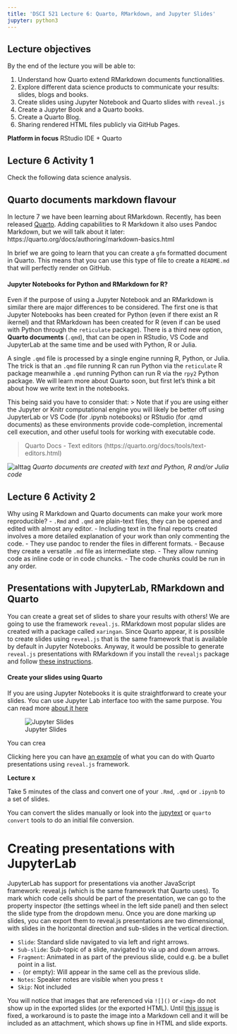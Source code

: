 ```yaml
---
title: 'DSCI 521 Lecture 6: Quarto, RMarkdown, and Jupyter Slides'
jupyter: python3
---
```






## Lecture objectives

By the end of the lecture you will be able to:

1. Understand how Quarto extend RMarkdown documents functionalities.
2. Explore different data science products to communicate your results: slides, blogs and books.
3. Create slides using Jupyter Notebook and Quarto slides with `reveal.js`
4. Create a Jupyter Book and a Quarto books.
5. Create a Quarto Blog. 
6. Sharing rendered HTML files publicly via GitHub Pages.

**Platform in focus** RStudio IDE + Quarto

:::{.activity}
::::{.activity-header}
## Lecture 6 Activity 1
::::
::::{.activity-container}
 Check the following data science analysis. 
::::
:::


## Quarto documents markdown flavour

In lecture 7 we have been learning about RMarkdown. Recently, has been released [Quarto](https://quarto.org/). Adding capabilities to R Markdown  it also uses Pandoc Markdown, but we will talk about it later: https://quarto.org/docs/authoring/markdown-basics.html

In brief we are going to learn that you can create a `gfm` formatted document in Quarto. This means that you can use this type of file to create a `README.md` that will perfectly render on GitHub.

#### Jupyter Notebooks for Python and RMarkdown for R?

Even if the purpose of using a Jupyter Notebook and an RMarkdown is similar there are major differences to be considered. The first one is that Jupyter Notebooks has been created for Python (even if there exist an R ikernel) and that RMarkdown has been created for R (even if can be used with Python through the `reticulate` package). There is a third new option, **Quarto documents** (`.qmd`), that can be open in RStudio, VS Code and JupyterLab at the same time and be used with Python, R or Julia. 

A single `.qmd` file is processed by a single engine running R, Python, or Julia. The trick is that an `.qmd` file running R can run Python via the `reticulate` R package meanwhile a `.qmd` running Python can run R via the `rpy2` Python package. We will learn more about Quarto soon, but first let's think a bit about how we write text in the notebooks.

This being said you have to consider that: 
> Note that if you are using either the Jupyter or Knitr computational engine you will likely be better off using JupyterLab or VS Code (for .ipynb notebooks) or RStudio (for .qmd documents) as these environments provide code-completion, incremental cell execution, and other useful tools for working with executable code.

> Quarto Docs - Text editors (https://quarto.org/docs/tools/text-editors.html)








![alttag](img/rstudio-conf-2022-quarto.png)
*Quarto documents are created with text and Python, R and/or Julia code*


:::{.activity}
::::{.activity-header}
## Lecture 6 Activity 2
::::
::::{.activity-container}
Why using R Markdown and Quarto documents can make your work more reproducible?
- `.Rmd` and `.qmd` are plain-text files, they can be opened and edited with almost any editor.
- Including text in the final reports created involves a more detailed explanation of your work than only commenting the code.
- They use pandoc to render the files in different formats.
- Because they create a versatile `.md` file as intermediate step.
- They allow running code as inline code or in code chuncks.
- The code chunks could be run in any order.
::::
:::

## Presentations with JupyterLab, RMarkdown and Quarto

You can create a great set of slides to share your results with others! We are going to use the framework `reveal.js`. RMarkdown most popular slides are created with a package called `xaringan`. Since Quarto appear, it is possible to create slides using `reveal.js` that is the same framework that is available by default in Jupyter Notebooks. Anyway, it would be possible to generate `reveal.js` presentations with RMarkdown if you install the `revealjs` package and follow [these instructions](https://bookdown.org/yihui/rmarkdown/revealjs.html). 



#### Create your slides using Quarto

If you are using Jupyter Notebooks it is quite straightforward to create your slides.
You can use Jupyter Lab interface too with the same purpose. 
You can read more [about it here](https://towardsdatascience.com/5-slides-for-tips-on-presentation-mode-in-jupyter-notebook-f858b15fff4f)

![Jupyter Slides](img/jupyter-slides.gif)



You can crea

Clicking here you can have [an example](https://quarto.org/docs/presentations/revealjs/demo/#/title-slide) of what you can do with Quarto presentations using `reveal.js` framework.




**Lecture x**

Take 5 minutes of the class and convert one of your `.Rmd`, `.qmd` or `.ipynb` to a set of slides.

You can convert the slides manually or look into the
[jupytext](https://jupytext.readthedocs.io/en/latest/install.html) or
`quarto convert` tools
to do an initial file conversion.

<!-- ## Presentations with R Markdown via xaringan

One of the templates you can use
is to create a "Ninja presentation" using xaringan.
I will let the package author explain why it is named that way:

> [Sharingan is] an R package for creating slideshows with remark.js through R Markdown.
> The package name xaringan comes from Sharingan,
> a dōjutsu in Naruto with two abilities:
> the "Eye of Insight" and the "Eye of Hypnotism".
> A presentation ninja should have these basic abilities,
> and I think remark.js may help you acquire these abilities,
> even if you are not a member of the Uchiha clan.
>
> https://github.com/yihui/xaringan

The xaringan template is great and lists everything you can do
so I won't repeat everything here.
Briefly,
slides are separated with `---`,
and have class labels:

- `inverse` inverts the colors
- `center` centers horizontally
- `middle` centers vertically
    
Inside the slides,
you can use R Markdown syntax
with some special syntax,
such as `.pull-left[]` and `.pull-right[]`
to create to columns of text.
It has support for some interactive features
such as table pagination.
You can also style the slides
by using any of the themes listed by `names(xaringan:::list_css())`,
e.g.

```yaml
---
output:
  xaringan::moon_reader:
    css: [metropolis, metropolis-fonts]
---
```

For more customization,
you can download `xaringanthemer`
(and it's dependency `showtext`, which does not seem to install automatically):

```R
install.packages(c("xaringanthemer", "showtext"))
```

And then select to create a "themed" Ninja presentation
via the same process as above.
Now there is a code chunk added
where you can select the different colors
to use for your presentation. -->

<!-- ## Sharing xaringan

We can't use HTML preview with xaringan because it relies on external web resources
that are not loaded correctly with the preview trick.
This means that there is no way for us to **privately** preview out presentation.
However,
if we are looking to share our slides **publicly**,
this is still possible via GitHub Pages.

GitHub Pages can create a public URL for any GitHub repository that you own,
and automatically renders any HTML files within this repo.
You can find [a short tutorial on how to setup Pages for your repo here](https://pages.github.com/),
but in brief you need to go to the settings page of your GitHub repo,
scroll down to where it says "GitHub Pages" on the main settings page
and select which branch you want to publish.
It is common to create a separate branch called `gh-pages`
and keep all files that should be available to the public on this branch,
but if you just want to experiment in and otherwise empty repo,
it is fine to use the master branch.

By default, 
GitHub pages will render a `README.md` file or an `index.html` file
if you have these at the root of your repo.
So in our case,
we could name our presentation file `index.html` 
and put it at the root of the repo,
and then share the GH Pages link of the repo with others
(you can find this link in the settings page where you enabled GH Pages).

You could create links to other files yourself,
but commonly a framework is used to automate this
and add many other functions to your GH Pages,
such as Jekyll or Hugo.
A rewarding way to learn how to work with GH Pages
is to create a personal web page.
I used [Hugo via the "Academic" theme](https://wowchemy.com/docs/install-locally/) to create my site,
and I think it was great
and their documentation is comprehensive albeit a bit long.
[Distill](https://rstudio.github.io/distill) package can also help you to create webpages and blogs using R Markdown. -->

# Creating presentations with JupyterLab

JupyterLab has support for presentations via another JavaScript framework:
reveal.js (which is the same framework that Quarto uses).
To mark which code cells should be part of the presentation,
we can go to the property inspector (the settings wheel in the left side panel)
and then select the slide type from the dropdown menu.
Once you are done marking up slides,
you can export them to
reveal.js presentations are two dimensional,
with slides in the horizontal direction
and sub-slides in the vertical direction.

- `Slide`: Standard slide navigated to via left and right arrows.
- `Sub-slide`: Sub-topic of a slide, navigated to via up and down arrows.
- `Fragment`: Animated in as part of the previous slide, could e.g. be a bullet point in a list.
- `-` (or empty): Will appear in the same cell as the previous slide.
- `Notes`: Speaker notes are visible when you press `t`
- `Skip`: Not included

You will notice that images that are referenced via `![]()` or `<img>` do not show up in the exported slides
(or the exported HTML).
Until [this issue](https://github.com/jupyter/nbconvert/issues/1057) is fixed,
a workaround is to paste the image into a Markdown cell
and it will be included as an attachment,
which shows up fine in HTML and slide exports.


